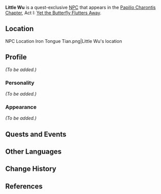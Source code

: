 {{Meta
<!-- REMOVE THIS TEMPLATE AFTER ADDING MISSING INFO -->
|missing_NPC_profile  = yes
}}
{{Character Infobox
|image            = NPC Little Wu.png
|region           = Liyue
|type             = Quest NPC
|voiceEN          = [https://jenniferlosi.com/ Jennifer Losi]<ref>[[:File:Jennifer Losi Little Wu Confirmation.png|Confirmed by VA Jennifer Losi]]</ref> <small>(Memory)</small>
}}
'''Little Wu''' {{Lang|zh=小五|zh_rm=Xiǎo Wǔ}} is a quest-exclusive [[NPC]] that appears in the [[Papilio Charontis Chapter]], Act I: [[Yet the Butterfly Flutters Away]].

==Location==
<gallery hideaddbutton="true" captionalign="center">
NPC Location Iron Tongue Tian.png|Little Wu's location
<!--NPC Location Little Wu Context.png|Additional context-->
</gallery>

==Profile==
''(To be added.)''

===Personality===
''(To be added.)''

===Appearance===
''(To be added.)''

==Quests and Events==
{{Quest Appearances}}

==Other Languages==
{{Other Languages
|default_hidden = 1
|en      = Little Wu
|zhs     = 小五
|zhs_rm  = Xiǎo Wǔ
|zht     = 小五
|zht_rm  = Xiǎo Wǔ
<!-- |zh_tl   = Little Five -->
|ja      = 小五
|ja_rm   = Shou Go<ref>{{Ref/Quest|Friendships, Wishes, and Regrets|note=Japanese Voice-Over}}</ref>
|ko      = 동{{tt|오|五}}
|ko_rm   = Dong-o
|es      = Pequeño Wu
<!-- |es_tl   = Little Wu -->
|fr      = Petit Wu
<!-- |fr_tl   = Little Wu -->
|ru      = Маленький У
<!-- |ru_tl   = Little Wu -->
|th      = Little Wu
|vi      = Wu
|de      = Kleiner Wu
<!-- |de_tl   = Little Wu -->
|id      = Little Wu
|pt      = Pequeno Wu
<!-- |pt_tl   = Little Wu -->
}}

==Change History==
{{Change History|1.3}}

==References==
{{Reflist}}